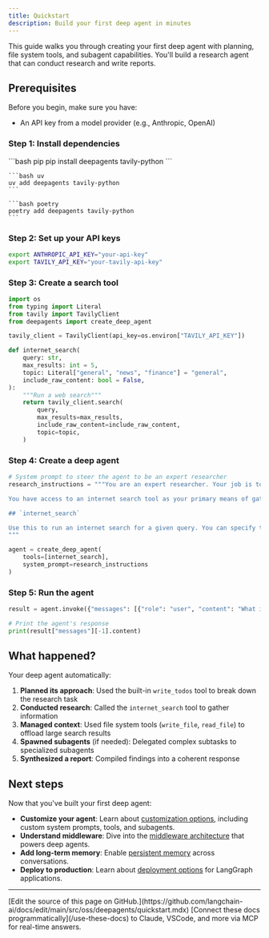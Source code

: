```yaml
---
title: Quickstart
description: Build your first deep agent in minutes
---
```


This guide walks you through creating your first deep agent with planning, file system tools, and subagent capabilities. You'll build a research agent that can conduct research and write reports.

## Prerequisites

Before you begin, make sure you have:
- An API key from a model provider (e.g., Anthropic, OpenAI)


### Step 1: Install dependencies

<CodeGroup>
    ```bash pip
    pip install deepagents tavily-python
    ```

    ```bash uv
    uv add deepagents tavily-python
    ```

    ```bash poetry
    poetry add deepagents tavily-python
    ```
</CodeGroup>

### Step 2: Set up your API keys

```bash
export ANTHROPIC_API_KEY="your-api-key"
export TAVILY_API_KEY="your-tavily-api-key"
```

### Step 3: Create a search tool

```python
import os
from typing import Literal
from tavily import TavilyClient
from deepagents import create_deep_agent

tavily_client = TavilyClient(api_key=os.environ["TAVILY_API_KEY"])

def internet_search(
    query: str,
    max_results: int = 5,
    topic: Literal["general", "news", "finance"] = "general",
    include_raw_content: bool = False,
):
    """Run a web search"""
    return tavily_client.search(
        query,
        max_results=max_results,
        include_raw_content=include_raw_content,
        topic=topic,
    )
```




### Step 4: Create a deep agent

```python
# System prompt to steer the agent to be an expert researcher
research_instructions = """You are an expert researcher. Your job is to conduct thorough research and then write a polished report.

You have access to an internet search tool as your primary means of gathering information.

## `internet_search`

Use this to run an internet search for a given query. You can specify the max number of results to return, the topic, and whether raw content should be included.
"""

agent = create_deep_agent(
    tools=[internet_search],
    system_prompt=research_instructions
)
```

### Step 5: Run the agent

```python
result = agent.invoke({"messages": [{"role": "user", "content": "What is langgraph?"}]})

# Print the agent's response
print(result["messages"][-1].content)
```

## What happened?

Your deep agent automatically:

1. **Planned its approach**: Used the built-in `write_todos` tool to break down the research task
2. **Conducted research**: Called the `internet_search` tool to gather information
3. **Managed context**: Used file system tools (`write_file`, `read_file`) to offload large search results
4. **Spawned subagents** (if needed): Delegated complex subtasks to specialized subagents
5. **Synthesized a report**: Compiled findings into a coherent response

## Next steps

Now that you've built your first deep agent:

- **Customize your agent**: Learn about [customization options](/oss/python/deepagents/customization), including custom system prompts, tools, and subagents.
- **Understand middleware**: Dive into the [middleware architecture](/oss/python/deepagents/middleware) that powers deep agents.
- **Add long-term memory**: Enable [persistent memory](/oss/python/deepagents/long-term-memory) across conversations.
- **Deploy to production**: Learn about [deployment options](/oss/python/langgraph/deploy) for LangGraph applications.

---

<Callout icon="pen-to-square" iconType="regular">
    [Edit the source of this page on GitHub.](https://github.com/langchain-ai/docs/edit/main/src/oss/deepagents/quickstart.mdx)
</Callout>
<Tip icon="terminal" iconType="regular">
    [Connect these docs programmatically](/use-these-docs) to Claude, VSCode, and more via MCP for    real-time answers.
</Tip>

